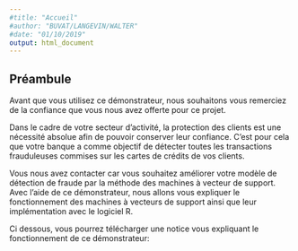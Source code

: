```yaml
---
#title: "Accueil"
#author: "BUVAT/LANGEVIN/WALTER"
#date: "01/10/2019"
output: html_document
---
```




## Préambule

Avant que vous utilisez ce démonstrateur, nous souhaitons vous remerciez de la confiance que vous nous avez offerte pour ce projet.  

Dans le cadre de votre secteur d'activité, la protection des clients est une nécessité absolue afin de pouvoir conserver leur confiance. C'est pour cela que votre banque a comme objectif de détecter toutes les transactions frauduleuses commises sur les cartes de crédits de vos clients.  

Vous nous avez contacter car vous souhaitez améliorer votre modèle de détection de fraude par la méthode des machines à vecteur de support. Avec l'aide de ce démonstrateur, nous allons vous expliquer le fonctionnement des machines à vecteurs de support ainsi que leur implémentation avec le logiciel R. 

Ci dessous, vous pourrez télécharger une notice vous expliquant le fonctionnement de ce démonstrateur:

